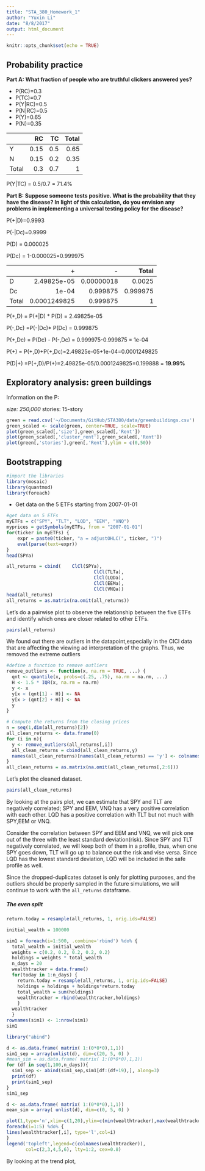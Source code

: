 ```yaml
---
title: "STA_380_Homework_1"
author: "Yuxin Li"
date: "8/8/2017"
output: html_document
---
```


```r
knitr::opts_chunk$set(echo = TRUE)
```

## Probability practice
**Part A: What fraction of people who are truthful clickers answered yes?**

* P(RC)=0.3
*	P(TC)=0.7
*	P(Y|RC)=0.5
*	P(N|RC)=0.5
*	P(Y)=0.65
*	P(N)=0.35

|   |RC|TC|Total|
|:--|--:|--:|--:|
|Y |0.15|0.5|0.65|
|N |0.15|0.2|0.35|
|Total|0.3|0.7|1|

P(Y|TC) = 0.5/0.7 = 71.4%

**Part B: Suppose someone tests positive. What is the probability that they have the disease? In light of this calculation, do you envision any problems in implementing a universal testing policy for the disease?**

P(+|D)=0.9993

P(-|Dc)=0.9999

P(D) = 0.000025

P(Dc) = 1-0.000025=0.999975


|   |+|-|Total|
|:--|--:|--:|--:|
|D |2.49825e-05|0.00000018|0.0025|
|Dc|1e-04|0.999875|0.999975|
|Total|0.0001249825|0.999875|1|


P(+,D) = P(+|D) * P(D) = 2.49825e-05

P(-,Dc) =P(-|Dc)* P(Dc) = 0.999875

P(+,Dc) = P(Dc) - P(-,Dc) = 0.999975-0.999875 = 1e-04

P(+) = P(+,D)+P(+,Dc)=2.49825e-05+1e-04=0.0001249825

P(D|+) =P(+,D)/P(+)=2.49825e-05/0.0001249825=0.199888 = **19.99%**

## Exploratory analysis: green buildings

Information on the P:

*size: 250,000 
*stories: 15-story
```r
green = read.csv('~/Documents/GitHub/STA380/data/greenbuildings.csv')
green_scaled <- scale(green, center=TRUE, scale=TRUE) 
plot(green_scaled[,'size'],green_scaled[,'Rent'])
plot(green_scaled[,'cluster_rent'],green_scaled[,'Rent'])
plot(green[,'stories'],green[,'Rent'],ylim = c(0,50))
```


## Bootstrapping
```r
#import the libraries
library(mosaic)
library(quantmod)
library(foreach)
```

* Get data on the 5 ETFs starting from 2007-01-01

```r
#get data on 5 ETFs
myETFs = c("SPY", "TLT", "LQD", "EEM", "VNQ")
myprices = getSymbols(myETFs, from = "2007-01-01")
for(ticker in myETFs) {
	expr = paste0(ticker, "a = adjustOHLC(", ticker, ")")
	eval(parse(text=expr))
}
head(SPYa)
```

```r
all_returns = cbind(	ClCl(SPYa),
								ClCl(TLTa),
								ClCl(LQDa),
								ClCl(EEMa),
								ClCl(VNQa))
head(all_returns)
all_returns = as.matrix(na.omit(all_returns))
```
Let's do a pairwise plot to observe the relationship between the five ETFs and identify which ones are closer related to other ETFs.
```r
pairs(all_returns)
```

We found out there are outliers in the datapoint,especially in the CICI data that are affecting the viewing ad interpretation of the graphs. Thus, we removed the extreme outliers
```r
#define a function to remove outliers
remove_outliers <- function(x, na.rm = TRUE, ...) {
  qnt <- quantile(x, probs=c(.25, .75), na.rm = na.rm, ...)
  H <- 1.5 * IQR(x, na.rm = na.rm)
  y <- x
  y[x < (qnt[1] - H)] <- NA
  y[x > (qnt[2] + H)] <- NA
  y
}
```

```r
# Compute the returns from the closing prices
n = seq(1,dim(all_returns)[2])
all_clean_returns <- data.frame(0) 
for (i in n){
  y <- remove_outliers(all_returns[,i])
  all_clean_returns = cbind(all_clean_returns,y)
  names(all_clean_returns)[names(all_clean_returns) == 'y'] <- colnames(all_returns)[i]
}
all_clean_returns = as.matrix(na.omit(all_clean_returns[,2:6]))
```
Let's plot the cleaned dataset.
```r
pairs(all_clean_returns)
```


By looking at the pairs plot, we can estimate that SPY and TLT are negatively correlated; SPY and EEM, VNQ has a very positive correlation with each other. LQD has a positive correlation with TLT but not much with SPY,EEM or VNQ.

Consider the correlation between SPY and EEM and VNQ, we will pick one out of the three with the least standard deviation(risk). Since SPY and TLT negatively correlated, we will keep both of them in a profile, thus, when one SPY goes down, TLT will go up to balance out the risk and vise versa. Since LQD has the lowest standard deviation, LQD will be included in the safe profile as well.


Since the dropped-duplicates dataset is only for plotting purposes, and the outliers should be properly sampled in the future simulations, we will continue to work with the `all_returns` dataframe.

##### The even split
```r
return.today = resample(all_returns, 1, orig.ids=FALSE)

initial_wealth = 100000

sim1 = foreach(i=1:500, .combine='rbind') %do% {
  total_wealth = initial_wealth
  weights = c(0.2, 0.2, 0.2, 0.2, 0.2)
  holdings = weights * total_wealth
  n_days = 20
  wealthtracker = data.frame()
  for(today in 1:n_days) {
   	return.today = resample(all_returns, 1, orig.ids=FALSE)
  	holdings = holdings + holdings*return.today
  	total_wealth = sum(holdings)
  	wealthtracker = rbind(wealthtracker,holdings)
  	}
  wealthtracker
  }
rownames(sim1) <- 1:nrow(sim1)
sim1
```

```r
library("abind")
```

```r
d <- as.data.frame( matrix( 1:(0*0*0),1,1))
sim1_sep = array(unlist(d), dim=c(20, 5, 0) ) 
#mean_sim = as.data.frame( matrix( 1:(0*0*0),1,1))
for (df in seq(1,100,n_days)){
  sim1_sep <- abind(sim1_sep,sim1[df:(df+19),], along=3)
  print(df)
  print(sim1_sep)
}
sim1_sep
```


```r
d <- as.data.frame( matrix( 1:(0*0*0),1,1))
mean_sim = array( unlist(d), dim=c(0, 5, 0) ) 
```

```r
plot(1,type='n',xlim=c(1,20),ylim=c(min(wealthtracker),max(wealthtracker)),xlab='Days', ylab='Wealth')
foreach(i=1:5) %do% {
lines(wealthtracker[,i], type='l',col=i)
}
legend('topleft',legend=c(colnames(wealthtracker)),
       col=c(2,3,4,5,6), lty=1:2, cex=0.8)
```
By looking at the trend plot,

